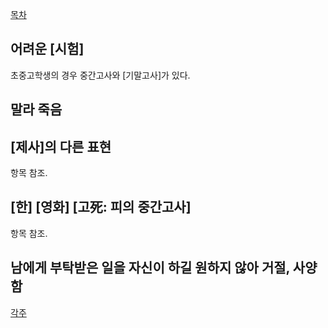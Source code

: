 [[목차]]
== 어려운 [시험] ==
초중고학생의 경우 중간고사와 [기말고사]가 있다.
== 말라 죽음 ==

== [제사]의 다른 표현 ==
항목 참조.

== [한] [영화] [고死: 피의 중간고사] ==
항목 참조.

== 남에게 부탁받은 일을 자신이 하길 원하지 않아 거절, 사양함 ==

[[각주]]

